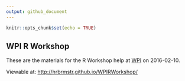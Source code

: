 ```yaml
---
output: github_document
---
```


```r
knitr::opts_chunk$set(echo = TRUE)
```

## WPI R Workshop

These are the materials for the R Workshop help at [WPI](http://www.wpi.edu/) on 2016-02-10.

Viewable at: <http://hrbrmstr.github.io/WPIRWorkshop/>

